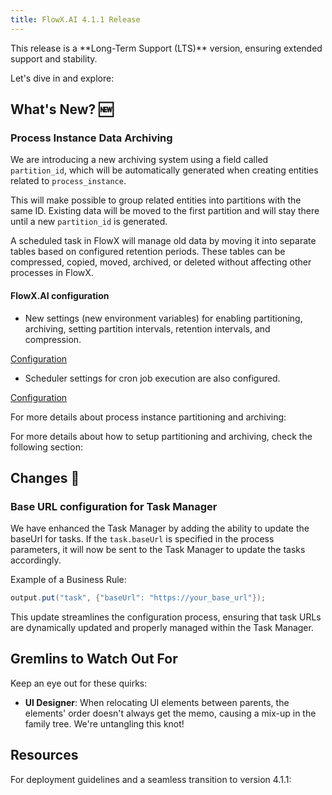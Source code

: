 ```yaml
---
title: FlowX.AI 4.1.1 Release
---
```


<Info>
This release is a **Long-Term Support (LTS)** version, ensuring extended support and stability.
</Info>

Let's dive in and explore:

## **What's New?** 🆕

### Process Instance Data Archiving


We are introducing a new archiving system using a field called `partition_id`, which will be automatically generated when creating entities related to `process_instance`. 

This will make possible to group related entities into partitions with the same ID. Existing data will be moved to the first partition and will stay there until a new `partition_id` is generated.

A scheduled task in FlowX will manage old data by moving it into separate tables based on configured retention periods. These tables can be compressed, copied, moved, archived, or deleted without affecting other processes in FlowX. 

#### FlowX.AI configuration

- New settings (new environment variables) for enabling partitioning, archiving, setting partition intervals, retention intervals, and compression.

[Configuration](../../4.0/setup-guides/flowx-engine-setup-guide/engine-setup#configuring-partitioning-and-archiving)

- Scheduler settings for cron job execution are also configured.

[Configuration](../../4.0/setup-guides/flowx-engine-setup-guide/engine-setup#configuring-cleanup-mechanism)

For more details about process instance partitioning and archiving:

<Card title ="Process instance archiving and partitioning" href= "../../4.0/setup-guides/flowx-engine-setup-guide/process-instance-data">
</Card>

For more details about how to setup partitioning and archiving, check the following section:

<Card title="FlowX Engine setup guide" href="../../4.0/setup-guides/flowx-engine-setup-guide/engine-setup#partitioning-and-archiving">
</Card>

## **Changes**  🔧

### Base URL configuration for Task Manager

We have enhanced the Task Manager by adding the ability to update the baseUrl for tasks. If the `task.baseUrl` is specified in the process parameters, it will now be sent to the Task Manager to update the tasks accordingly.

Example of a Business Rule:

```java
output.put("task", {"baseUrl": "https://your_base_url"});
```
This update streamlines the configuration process, ensuring that task URLs are dynamically updated and properly managed within the Task Manager.









## Gremlins to Watch Out For

Keep an eye out for these quirks:

- **UI Designer**: When relocating UI elements between parents, the elements' order doesn't always get the memo, causing a mix-up in the family tree. We're untangling this knot! 

## Resources

For deployment guidelines and a seamless transition to version 4.1.1: 

<CardGroup>
<Card title="Deployment guidelines v4.1.1" href="./deployment-guidelines-v4.1.1" icon ="file">
</Card>

<Card title="Migrating from previous versions" href="./migrating-from-previous-to-v4.1.1" icon ="file">
</Card>

</CardGroup>
